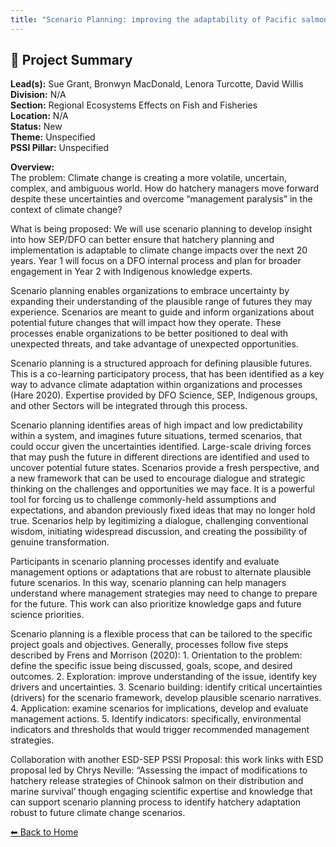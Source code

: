 ```yaml
---
title: "Scenario Planning: improving the adaptability of Pacific salmon hatchery planning and implementation to current and future climate changes"
---
```


## 🧬 Project Summary

**Lead(s):** Sue Grant, Bronwyn MacDonald, Lenora Turcotte, David Willis  
**Division:** N/A  
**Section:** Regional Ecosystems Effects on Fish and Fisheries  
**Location:** N/A  
**Status:** New  
**Theme:** Unspecified  
**PSSI Pillar:** Unspecified  

**Overview:**  
The problem: Climate change is creating a more volatile, uncertain, complex,
and ambiguous world. How do hatchery managers move forward despite these
uncertainties and overcome “management paralysis” in the context of climate
change?

What is being proposed: We will use scenario planning to develop insight into
how SEP/DFO can better ensure that hatchery planning and implementation is
adaptable to climate change impacts over the next 20 years. Year 1 will focus
on a DFO internal process and plan for broader engagement in Year 2 with
Indigenous knowledge experts.

Scenario planning enables organizations to embrace uncertainty by expanding
their understanding of the plausible range of futures they may experience.
Scenarios are meant to guide and inform organizations about potential future
changes that will impact how they operate. These processes enable
organizations to be better positioned to deal with unexpected threats, and
take advantage of unexpected opportunities.

Scenario planning is a structured approach for defining plausible futures.
This is a co-learning participatory process, that has been identified as a key
way to advance climate adaptation within organizations and processes (Hare
2020). Expertise provided by DFO Science, SEP, Indigenous groups, and other
Sectors will be integrated through this process.

Scenario planning identifies areas of high impact and low predictability
within a system, and imagines future situations, termed scenarios, that could
occur given the uncertainties identified. Large-scale driving forces that may
push the future in different directions are identified and used to uncover
potential future states. Scenarios provide a fresh perspective, and a new
framework that can be used to encourage dialogue and strategic thinking on the
challenges and opportunities we may face. It is a powerful tool for forcing us
to challenge commonly-held assumptions and expectations, and abandon
previously fixed ideas that may no longer hold true. Scenarios help by
legitimizing a dialogue, challenging conventional wisdom, initiating
widespread discussion, and creating the possibility of genuine transformation.

Participants in scenario planning processes identify and evaluate management
options or adaptations that are robust to alternate plausible future
scenarios. In this way, scenario planning can help managers understand where
management strategies may need to change to prepare for the future. This work
can also prioritize knowledge gaps and future science priorities.

Scenario planning is a flexible process that can be tailored to the specific
project goals and objectives. Generally, processes follow five steps described
by Frens and Morrison (2020): 1\. Orientation to the problem: define the
specific issue being discussed, goals, scope, and desired outcomes. 2\.
Exploration: improve understanding of the issue, identify key drivers and
uncertainties. 3\. Scenario building: identify critical uncertainties
(drivers) for the scenario framework, develop plausible scenario narratives.
4\. Application: examine scenarios for implications, develop and evaluate
management actions. 5\. Identify indicators: specifically, environmental
indicators and thresholds that would trigger recommended management
strategies.

Collaboration with another ESD-SEP PSSI Proposal: this work links with ESD
proposal led by Chrys Neville: “Assessing the impact of modifications to
hatchery release strategies of Chinook salmon on their distribution and marine
survival’ though engaging scientific expertise and knowledge that can support
scenario planning process to identify hatchery adaptation robust to future
climate change scenarios.



[⬅ Back to Home](../index.qmd)
